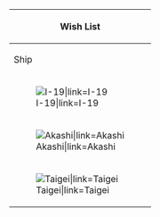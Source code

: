 {| class="wikitable" style="text-align: center;"
! colspan="2" |Wish List
|-
! Ship
! Found?
|-
| [[File:I-19 card.jpg|I-19|link=I-19]]
| style="color:green;" |Yes
|-
| [[File:Akashi card.jpg|Akashi|link=Akashi]]
| style="color:green;" |Yes
|-
| [[File:Taigei card.png|Taigei|link=Taigei]]
| style="color:green;" |Yes
|}